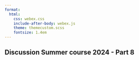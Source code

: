 ```yaml
---
format:
  html:
    css: webex.css
    include-after-body: webex.js
    theme: themecustom.scss
    fontsize: 1.4em
---
```


## Discussion **Summer course 2024 - Part 8**

<script src="https://giscus.app/client.js"
        data-repo="henriquecastror/EF202401_summer"
        data-repo-id="R_kgDOLLXkyw"
        data-mapping="number"
        data-term="9"
        data-reactions-enabled="1"
        data-emit-metadata="0"
        data-input-position="bottom"
        data-theme="light"
        data-lang="en"
        crossorigin="anonymous"
        async>
</script>


